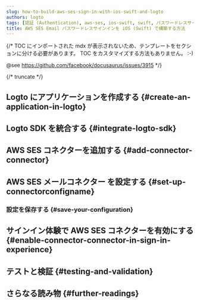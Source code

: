 ```yaml
---
slug: how-to-build-aws-ses-sign-in-with-ios-swift-and-logto
authors: logto
tags: [認証 (Authentication), aws-ses, ios-swift, swift, パスワードレスサインイン, サインイン, ログイン]
title: AWS SES Email パスワードレスサインインを iOS (Swift) で構築する方法
---
```


{/*
  TOC にインポートされた mdx が表示されないため、テンプレートをセクションに分ける必要があります。
  TOC をカスタマイズする方法もありません。 :-)

  @see https://github.com/facebook/docusaurus/issues/3915
*/}



{/* truncate */}

<Intro connector={connector} sdk="iOS (Swift)" link="https://developer.apple.com/ios" />

## Logto にアプリケーションを作成する \{#create-an-application-in-logto}

<CreateApplication type="Native app" framework="iOS (Swift)" />

## Logto SDK を統合する \{#integrate-logto-sdk}

<IntegrateSdk />

## AWS SES コネクターを追加する \{#add-connector-connector}

<AddPasswordlessConnector
  connector={connector}
  connectorType="Email"
  passwordlessSignUpIdentifier="メールアドレス"
/>

## AWS SES メールコネクター を設定する \{#set-up-connectorconfigname}

<ConnectorGuide />

### 設定を保存する \{#save-your-configuration}

<SaveYourConfiguration connector={connector} />

## サインイン体験で AWS SES コネクターを有効にする \{#enable-connector-connector-in-sign-in-experience}

<EnablePasswordlessConnector
  connectorType="Email"
  passwordlessSignUpIdentifier="メールアドレス"
/>

## テストと検証 \{#testing-and-validation}

<TestingAndValidation connector={connector} sdk="iOS (Swift)" />

## さらなる読み物 \{#further-readings}

<FurtherReadings />